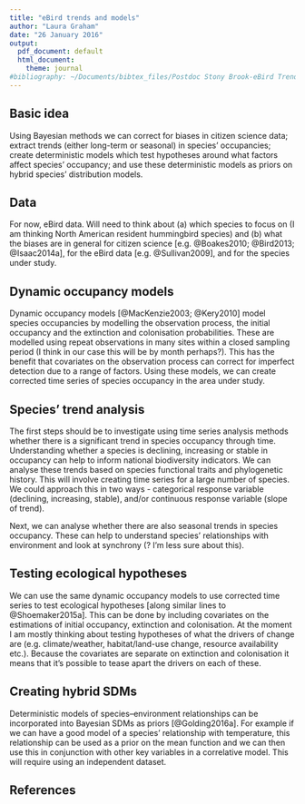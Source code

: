 ```yaml
---
title: "eBird trends and models"
author: "Laura Graham"
date: "26 January 2016"
output:
  pdf_document: default
  html_document:
    theme: journal
#bibliography: ~/Documents/bibtex_files/Postdoc Stony Brook-eBird Trends.bib
---
```


## Basic idea
Using Bayesian methods we can correct for biases in citizen science data; extract trends (either long-term or seasonal) in species' occupancies; create deterministic models which test hypotheses around what factors affect species' occupancy; and use these deterministic models as priors on hybrid species' distribution models. 

## Data
For now, eBird data. Will need to think about (a) which species to focus on (I am thinking North American resident hummingbird species) and (b) what the biases are in general for citizen science [e.g. @Boakes2010; @Bird2013; @Isaac2014a], for the eBird data [e.g. @Sullivan2009], and for the species under study. 

## Dynamic occupancy models
Dynamic occupancy models [@MacKenzie2003; @Kery2010] model species occupancies by modelling the observation process, the initial occupancy and the extinction and colonisation probabilities. These are modelled using repeat observations in many sites within a closed sampling period (I think in our case this will be by month perhaps?). This has the benefit that covariates on the observation process can correct for imperfect detection due to a range of factors. Using these models, we can create corrected time series of species occupancy in the area under study. 

## Species' trend analysis
The first steps should be to investigate using time series analysis methods whether there is a significant trend in species occupancy through time. Understanding whether a species is declining, increasing or stable in occupancy can help to inform national biodiversity indicators. We can analyse these trends based on species functional traits and phylogenetic history. This will involve creating time series for a large number of species. We could approach this in two ways - categorical response variable (declining, increasing, stable), and/or continuous response variable (slope of trend). 

Next, we can analyse whether there are also seasonal trends in species occupancy. These can help to understand species' relationships with environment and look at synchrony (? I'm less sure about this). 

## Testing ecological hypotheses
We can use the same dynamic occupancy models to use corrected time series to test ecological hypotheses [along similar lines to @Shoemaker2015a]. This can be done by including covariates on the estimations of initial occupancy, extinction and colonisation. At the moment I am mostly thinking about testing hypotheses of what the drivers of change are (e.g. climate/weather, habitat/land-use change, resource availability etc.). Because the covariates are separate on extinction and colonisation it means that it's possible to tease apart the drivers on each of these. 

## Creating hybrid SDMs
Deterministic models of species--environment relationships can be incorporated into Bayesian SDMs as priors [@Golding2016a]. For example if we can have a good model of a species' relationship with temperature, this relationship can be used as a prior on the mean function and we can then use this in conjunction with other key variables in a correlative model. This will require using an independent dataset. 

## References